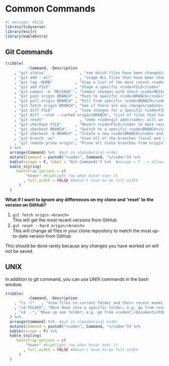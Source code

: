 

# Common Commands

```r
#| message: FALSE 
library(tidyverse)
library(knitr)
library(kableExtra)
```

## Git Commands 

::: {.size_85em}
```r
tribble(
          ~Command, ~Description
    , "git status"               , "see which files have been changed/added/deleted on working branch"
    , "git add --all"            , "stage ALL files that have been changed/added/deleted"
    , "git log -NUMB"          , "View a list of the most recent <code>NUMB</code> commits; e.g. <code>git log -2</code> will show 2 commits"
    , "git add FILE"           , "Stage a specific <code>FILE</code>"
    , "git commit -m 'MESSAGE'", "Commit changes with short <code>MESSAGE</code>"
    , "git push origin BRANCH" , "Push to specific <code>BRANCH</code>"
    , "git pull origin BRANCH" , "Pull from specific <code>BRANCH</code>"
    , "git fetch origin BRANCH", "See if there are any changes/updates from a specific <code>BRANCH</code>; could do this prior to <code>git pull</code>"
    , "git diff FILE"          , "View changes for a specific <code>FILE</code>; if you just use <code>git diff</code> all changes for all files will be shown. If you have a lot of changes it will end with an <code>(END)</code> on the screen, to quit this screen press the <b>Q</b> key"
    , "git diff --stat --cached origin/BRANCH", "List of files that have been commited (list of files that will be included in next <code>git push</code>)"
    , "git reset"                , "Undo <code>git add</code>; will un-stage all files; can also use <code>git reset FILE</code> to unstage specific file"
    , "git checkout FILE"      , "Revert <code>FILE</code> to most recent commit on local repo"
    , "git checkout BRANCH"    , "Switch to a specific <code>BRANCH</code>"
    , "git checkout -b BRANCH" , "Create a new <code>BRANCH</code> and switch to that <code>BRANCH</code>"
    , "git branch -av"         , "View all of the branches (local and remote)"
    , "git remote prune origin", "Prune all stale branches from origin"
  ) %>%
  arrange(Command) %>%  #put in alphabetical order 
  mutate(Command = paste0("<code>", Command, "</code>")) %>% 
  kable(escape = F, label = "Git Commands") %>%  #escape = F --> allows conversion of html code
  kable_styling(
     bootstrap_options = c(
         "hover" #highlight row when hover over it 
        , full_width = FALSE #doesn't have to be full width 
      )
  )
```
:::

**What if I want to ignore any differences on my clone and 'reset' to the version on GitHub?** 

1. `git fetch origin <branch>`  
This will get the most recent versions from GitHub  
1. `git reset --hard origin/<branch>`  
This will change all files in your clone repository to match the most up-to-date version from GitHub  

This should be done rarely because any changes you have worked on will not be saved.  


## UNIX  

In addition to git command, you can use UNIX commands in the bash window.  

::: {.size_85em}
```r
tribble(
          ~Command, ~Description
    , "ls -l"   , "View files in current folder and their recent mondification"
    , "cd FOLDER", "Move down into a specific folder; e.g. go from <code>C:/Documents</code> to <code>C:/Documents/FOLDER</code>" 
    , "cd ..", "Move up one folder; e.g. go from <code>C:/Documents/FOLDER</code> to </code>C:/Documents</code>"
  ) %>%
  arrange(Command) %>%  #put in alphabetical order 
  mutate(Command = paste0("<code>", Command, "</code>")) %>% 
  kable(escape = F) %>%
  kable_styling(
     bootstrap_options = c(
         "hover" #highlight row when hover over it 
        , full_width = FALSE #doesn't have to be full width 
      )
  )
```
:::



